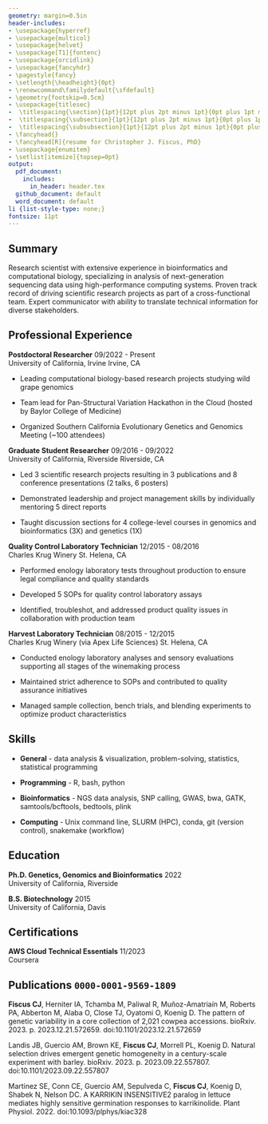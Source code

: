 ```yaml
---
geometry: margin=0.5in
header-includes: 
- \usepackage{hyperref}
- \usepackage{multicol}
- \usepackage{helvet}
- \usepackage[T1]{fontenc}
- \usepackage{orcidlink}
- \usepackage{fancyhdr}
- \pagestyle{fancy}
- \setlength{\headheight}{0pt}
- \renewcommand\familydefault{\sfdefault} 
- \geometry{footskip=0.5cm}
- \usepackage{titlesec}
-  \titlespacing{\section}{1pt}{12pt plus 2pt minus 1pt}{0pt plus 1pt minus 1pt}
-  \titlespacing{\subsection}{1pt}{12pt plus 2pt minus 1pt}{0pt plus 1pt minus 1pt}
-  \titlespacing{\subsubsection}{1pt}{12pt plus 2pt minus 1pt}{0pt plus 1pt minus 1pt}
- \fancyhead{}
- \fancyhead[R]{resume for Christopher J. Fiscus, PhD}
- \usepackage{enumitem}
- \setlist[itemize]{topsep=0pt}
output:
  pdf_document:
    includes:
      in_header: header.tex
  github_document: default
  word_document: default
li {list-style-type: none;}
fontsize: 11pt
---
```

\thispagestyle{plain}
\begin{multicols}{2}
\begin{flushleft}
{\LARGE \textbf{Christopher J. Fiscus, PhD}\par}
\textbf{Bioinformatics Scientist} \\   
Irvine, California
\end{flushleft}

\columnbreak

\begin{flushright}
\begin{tabular}{rp{0.30\linewidth}}
\faPhone & \href{tel:+12096139384}{1-209-613-9384} \\
\faEnvelopeO & \href{mailto:fiscuscj@gmail.com}{fiscuscj@gmail.com} \\
\faLinkedin & \href{https://www.linkedin.com/in/fiscuscj}{fiscuscj} \\
\faGithub & \href{https://github.com/cjfiscus}{cjfiscus} 
\end{tabular}
\end{flushright}

\end{multicols}


## Summary
Research scientist with extensive experience in bioinformatics and computational biology, specializing in analysis of next-generation sequencing data using high-performance computing systems. Proven track record of driving scientific research projects as part of a cross-functional team. Expert communicator with ability to translate technical information for diverse stakeholders. 

## Professional Experience
**Postdoctoral Researcher** \hfill 09/2022 - Present  
University of California, Irvine \hfill Irvine, CA  

* Leading computational biology-based research projects studying wild grape genomics  

* Team lead for Pan-Structural Variation Hackathon in the Cloud (hosted by Baylor College of Medicine)

* Organized Southern California Evolutionary Genetics and Genomics Meeting (~100 attendees)  


**Graduate Student Researcher** \hfill 09/2016 - 09/2022  
University of California, Riverside \hfill Riverside, CA  

* Led 3 scientific research projects resulting in 3 publications and 8 conference presentations (2 talks, 6 posters) 

* Demonstrated leadership and project management skills by individually mentoring 5 direct reports   

* Taught discussion sections for 4 college-level courses in genomics and bioinformatics (3X) and genetics (1X)    


**Quality Control Laboratory Technician** \hfill 12/2015 - 08/2016  
Charles Krug Winery \hfill St. Helena, CA  

* Performed enology laboratory tests throughout production to ensure legal compliance and quality standards   

* Developed 5 SOPs for quality control laboratory assays  

* Identified, troubleshot, and addressed product quality issues in collaboration with production team   


**Harvest Laboratory Technician** \hfill 08/2015 - 12/2015  
Charles Krug Winery (via Apex Life Sciences) \hfill St. Helena, CA

* Conducted enology laboratory analyses and sensory evaluations supporting all stages of the winemaking process 

* Maintained strict adherence to SOPs and contributed to quality assurance initiatives 

* Managed sample collection, bench trials, and blending experiments to optimize product characteristics

## Skills
* **General** - data analysis & visualization, problem-solving, statistics, statistical programming 

* **Programming** - R, bash, python 

* **Bioinformatics** - NGS data analysis, SNP calling, GWAS, bwa, GATK, samtools/bcftools, bedtools, plink   

* **Computing** - Unix command line, SLURM (HPC), conda, git (version control), snakemake (workflow) 

## Education   
**Ph.D. Genetics, Genomics and Bioinformatics** \hfill 2022  
University of California, Riverside

**B.S. Biotechnology** \hfill 2015  
University of California, Davis

## Certifications
**AWS Cloud Technical Essentials** \hfill 11/2023  
Coursera 

## Publications \orcidlink{https://orcid.org/0000-0001-9569-1809} `0000-0001-9569-1809`
<!-- use PLoS Genetics citation style but add all authors -->
**Fiscus CJ**, Herniter IA, Tchamba M, Paliwal R, Muñoz-Amatriaín M, Roberts PA, Abberton M, Alaba O, Close TJ, Oyatomi O, Koenig D. The pattern of genetic variability in a core collection of 2,021 cowpea accessions. bioRxiv. 2023. p. 2023.12.21.572659. doi:10.1101/2023.12.21.572659  

Landis JB, Guercio AM, Brown KE, **Fiscus CJ**, Morrell PL, Koenig D. Natural selection drives emergent genetic homogeneity in a century-scale experiment with barley. bioRxiv. 2023. p. 2023.09.22.557807. doi:10.1101/2023.09.22.557807  

Martinez SE, Conn CE, Guercio AM, Sepulveda C, **Fiscus CJ**, Koenig D, Shabek N, Nelson DC. A KARRIKIN INSENSITIVE2 paralog in lettuce mediates highly sensitive germination responses to karrikinolide. Plant Physiol. 2022. doi:10.1093/plphys/kiac328
